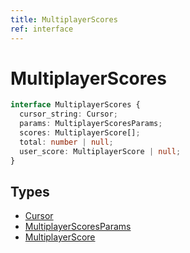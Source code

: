 ```yaml
---
title: MultiplayerScores
ref: interface
---
```


# MultiplayerScores

```ts
interface MultiplayerScores {
  cursor_string: Cursor;
  params: MultiplayerScoresParams;
  scores: MultiplayerScore[];
  total: number | null;
  user_score: MultiplayerScore | null;
}
```

## Types

- [Cursor](/references/cursor)
- [MultiplayerScoresParams](/references/multiplayer-score-params)
- [MultiplayerScore](/references/multiplayer-score)

